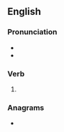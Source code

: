 ==English==

===Pronunciation===
* {{IPA|/dɪst/|lang=en}}
* {{rhymes|ɪst|lang=en}}
{{rfap|lang=en}}

===Verb===
{{head|en|verb form}}

# {{en-past of|diss}}

===Anagrams===
* {{anagrams|en|a=ddeiss|desids}}